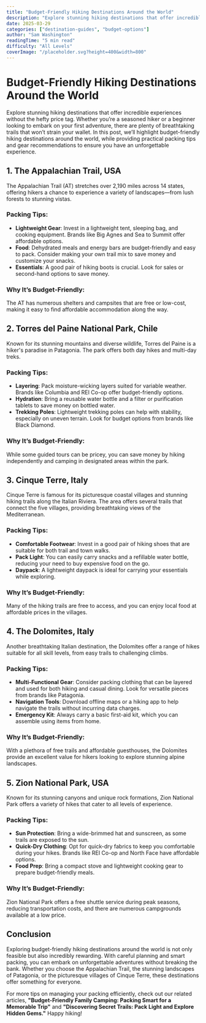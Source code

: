```yaml
---
title: "Budget-Friendly Hiking Destinations Around the World"
description: "Explore stunning hiking destinations that offer incredible experiences without the hefty price tag."
date: 2025-03-29
categories: ["destination-guides", "budget-options"]
author: "Sam Washington"
readingTime: "5 min read"
difficulty: "All Levels"
coverImage: "/placeholder.svg?height=400&width=800"
---
```


# Budget-Friendly Hiking Destinations Around the World

Explore stunning hiking destinations that offer incredible experiences without the hefty price tag. Whether you’re a seasoned hiker or a beginner looking to embark on your first adventure, there are plenty of breathtaking trails that won’t strain your wallet. In this post, we’ll highlight budget-friendly hiking destinations around the world, while providing practical packing tips and gear recommendations to ensure you have an unforgettable experience.

## 1. The Appalachian Trail, USA

The Appalachian Trail (AT) stretches over 2,190 miles across 14 states, offering hikers a chance to experience a variety of landscapes—from lush forests to stunning vistas. 

### Packing Tips:
- **Lightweight Gear**: Invest in a lightweight tent, sleeping bag, and cooking equipment. Brands like Big Agnes and Sea to Summit offer affordable options.
- **Food**: Dehydrated meals and energy bars are budget-friendly and easy to pack. Consider making your own trail mix to save money and customize your snacks.
- **Essentials**: A good pair of hiking boots is crucial. Look for sales or second-hand options to save money.

### Why It’s Budget-Friendly:
The AT has numerous shelters and campsites that are free or low-cost, making it easy to find affordable accommodation along the way.

## 2. Torres del Paine National Park, Chile

Known for its stunning mountains and diverse wildlife, Torres del Paine is a hiker's paradise in Patagonia. The park offers both day hikes and multi-day treks.

### Packing Tips:
- **Layering**: Pack moisture-wicking layers suited for variable weather. Brands like Columbia and REI Co-op offer budget-friendly options.
- **Hydration**: Bring a reusable water bottle and a filter or purification tablets to save money on bottled water.
- **Trekking Poles**: Lightweight trekking poles can help with stability, especially on uneven terrain. Look for budget options from brands like Black Diamond.

### Why It’s Budget-Friendly:
While some guided tours can be pricey, you can save money by hiking independently and camping in designated areas within the park.

## 3. Cinque Terre, Italy

Cinque Terre is famous for its picturesque coastal villages and stunning hiking trails along the Italian Riviera. The area offers several trails that connect the five villages, providing breathtaking views of the Mediterranean.

### Packing Tips:
- **Comfortable Footwear**: Invest in a good pair of hiking shoes that are suitable for both trail and town walks.
- **Pack Light**: You can easily carry snacks and a refillable water bottle, reducing your need to buy expensive food on the go.
- **Daypack**: A lightweight daypack is ideal for carrying your essentials while exploring.

### Why It’s Budget-Friendly:
Many of the hiking trails are free to access, and you can enjoy local food at affordable prices in the villages.

## 4. The Dolomites, Italy

Another breathtaking Italian destination, the Dolomites offer a range of hikes suitable for all skill levels, from easy trails to challenging climbs.

### Packing Tips:
- **Multi-Functional Gear**: Consider packing clothing that can be layered and used for both hiking and casual dining. Look for versatile pieces from brands like Patagonia.
- **Navigation Tools**: Download offline maps or a hiking app to help navigate the trails without incurring data charges.
- **Emergency Kit**: Always carry a basic first-aid kit, which you can assemble using items from home.

### Why It’s Budget-Friendly:
With a plethora of free trails and affordable guesthouses, the Dolomites provide an excellent value for hikers looking to explore stunning alpine landscapes.

## 5. Zion National Park, USA

Known for its stunning canyons and unique rock formations, Zion National Park offers a variety of hikes that cater to all levels of experience.

### Packing Tips:
- **Sun Protection**: Bring a wide-brimmed hat and sunscreen, as some trails are exposed to the sun.
- **Quick-Dry Clothing**: Opt for quick-dry fabrics to keep you comfortable during your hikes. Brands like REI Co-op and North Face have affordable options.
- **Food Prep**: Bring a compact stove and lightweight cooking gear to prepare budget-friendly meals.

### Why It’s Budget-Friendly:
Zion National Park offers a free shuttle service during peak seasons, reducing transportation costs, and there are numerous campgrounds available at a low price.

## Conclusion

Exploring budget-friendly hiking destinations around the world is not only feasible but also incredibly rewarding. With careful planning and smart packing, you can embark on unforgettable adventures without breaking the bank. Whether you choose the Appalachian Trail, the stunning landscapes of Patagonia, or the picturesque villages of Cinque Terre, these destinations offer something for everyone. 

For more tips on managing your packing efficiently, check out our related articles, **"Budget-Friendly Family Camping: Packing Smart for a Memorable Trip"** and **"Discovering Secret Trails: Pack Light and Explore Hidden Gems."** Happy hiking!